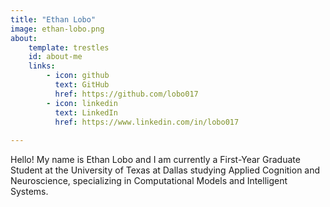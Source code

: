 ```yaml
---
title: "Ethan Lobo"
image: ethan-lobo.png
about:
    template: trestles
    id: about-me 
    links:
        - icon: github
          text: GitHub
          href: https://github.com/lobo017
        - icon: linkedin
          text: LinkedIn
          href: https://www.linkedin.com/in/lobo017
        
---
```


Hello! My name is Ethan Lobo and I am currently a First-Year Graduate Student at the University of Texas at Dallas studying Applied Cognition and Neuroscience, specializing in Computational Models and Intelligent Systems. 